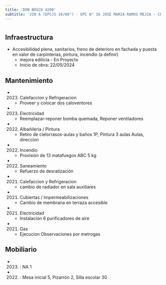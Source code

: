 ```yaml
---
title: 'DON BOSCO 4200'
subtitle: 'JIN A (EPCJS 16/08°) - EPC N° 16 JOSE MARIA RAMOS MEJIA - CENOF CENTRO DON BOSCO - ESEA EN DANZA MASTRAZZI CURSO VOCACIONAL DE DANZA Y EXPRESIÓN CORPORAL INFANTIL N° 07'
---
```


#
## Infraestructura

* Accesibilidad plena, sanitarios, freno de deterioro en fachada y puesta en valor de carpinterias, pintura, incendio (a definir) 
    + mejora edilicia - En Proyecto 
    + Inicio de obra: 22/05/2024 






## Mantenimiento

*  (2023) Calefaccion y Refrigeracion 
    + Proveer y colocar dos caloventores

*  (2023) Electricidad 
    + Reemplazar-reponer bomba quemada, Reponer ventiladores

*  (2022) Albañileria / Pintura 
    + Retiro de cielorrasos-aulas y baños 1P, Pintura 3 aulas Aulas, direccion

*  (2022) Incendio 
    + Provisión de 13 matafuegos ABC 5 kg

*  (2022) Saneamiento 
    + Refuerzo de desratización

*  (2021) Calefaccion y Refrigeracion 
    + cambio de radiador en sala auxiliares

*  (2021) Cubiertas / Impermeabilizaciones 
    + Cambio de membrana en terraza accesible

*  (2021) Electricidad 
    + Instalación 6 purificadores de aire

*  (2021) Gas 
    + Ejecucion Observaciones por metrogas





## Mobiliario

*  (2023) : NA 1 

*  (2022) : Mesa inicial 5, Pizarrón 2, Silla escolar 30 



